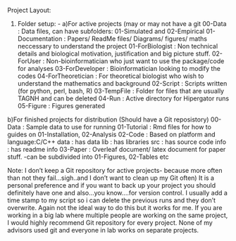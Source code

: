 Project Layout:

1. Folder setup: - 
  a)For active projects (may or may not have a git
    00-Data           : Data files, can have subfolders: 01-Simulated and 02-Empirical
    01-Documentation  : Papers/ ReadMe files/ Diagrams/ figures/ maths neccessary to understand the project
                        01-ForBiologist     : Non technical details and biological motivation, justification and big picture stuff.
                        02-ForUser          : Non-bioinformatician who just want to use the package/code for analyses
                        03-ForDeveloper     : Bioinformatician looking to modify the codes 
                        04-ForTheoretician  : For theoretical biologist who wish to understand the mathematics and background
    02-Script         : Scripts written (for python, perl, bash, R) 
    03-TempFile       : Folder for files that are usually TAGNH and can be deleted 
    04-Run            : Active directory for Hipergator runs
    05-Figure         : Figures generated

  b)For finished projects for distribution (Should have a Git reposistory)
    00-Data           : Sample data to use for running
    01-Tutorial       : Rmd files for how to guides on 01-Installation, 02-Analysis
    02-Code           : Based on platform and language:C/C++
                        data  : has data
                        lib   : has libraries
                        src   : has source code
                        info  : has readme info
    03-Paper          : Overleaf document/ latex document for paper stuff. -can be subdivided into 01-Figures, 02-Tables etc


Note: I don't keep a Git repository for active projects- because more often than not they fail...sigh..and I don't want to clean up my Git often)
It is a personal preference and if you want to back up your project you should definitely have one and also...you know....for version control.
I usually add a time stamp to my script so i can delete the previous runs and they don't overwrite. Again not the ideal way to do this but it 
works for me.
If you are working in a big lab where multiple people are working on the same project, I would highly recommend Git repository for every 
project. None of my advisors used git and everyone in lab works on separate projects.





